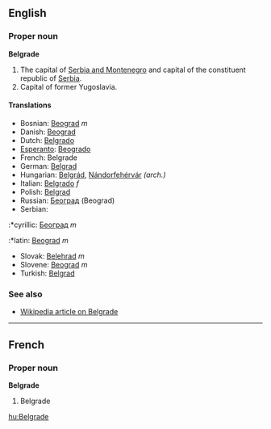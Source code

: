 ==English==
===Proper noun===
'''Belgrade'''

#The capital of [[Serbia and Montenegro]] and capital of the constituent republic of [[Serbia]].
#Capital of former Yugoslavia.

====Translations====
*Bosnian: [[Beograd]] ''m''
*Danish: [[Beograd]]
*Dutch: [[Belgrado]]
*[[Esperanto]]: [[Beogrado]]
*French: Belgrade
*German: [[Belgrad]]
*Hungarian: [[Belgrád]], [[Nándorfehérvár]] ''(arch.)''
*Italian: [[Belgrado]] ''f''
*Polish: [[Belgrad]]
*Russian: [[Београд]] (Beograd)
*Serbian:
:*cyrillic: [[Београд]] ''m''
:*latin: [[Beograd]] ''m''
*Slovak: [[Belehrad]] ''m''
*Slovene: [[Beograd]] ''m''
*Turkish: [[Belgrad]]

===See also===
*[[w:Belgrade|Wikipedia article on Belgrade]]

----

==French==
===Proper noun===
'''Belgrade'''

#Belgrade

[[hu:Belgrade]]